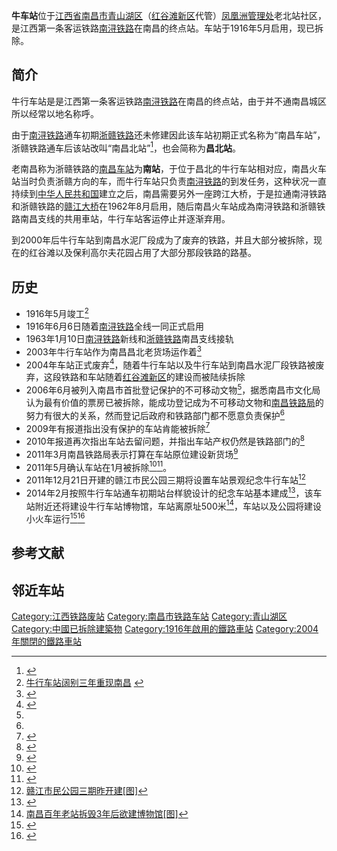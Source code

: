 {{Infobox China railway station 
|车站名称=牛行车站
|图片=牛行车站.jpg
|图片介绍=拆除前的站台
|其他名称= 北站、南昌车站、南昌北站
|车站拼音= 
|英文名称= 
|车站代码= 
|电报码= 
|拼音码= 
|车站类型= 客、货运站
|始建时间= 1907年1月
|开通运营= 1916年5月
|撤销年份= 2004年
|车站地址= [[江西省|江西省]][[南昌市|南昌市]][[青山湖区|青山湖区]]（[[红谷滩新区|红谷滩新区]]代管）
|坐标= {{Coord|28.71117|N|115.87828|E|format=dms|display=inline,title|type:railwaystation_region:CN}}
|归属= 曾为[[南昌铁路局|南昌铁路局]]
|使用状态= 
|线路= [[南浔铁路|南浔铁路]]
|车站等级= 
|月台数目= 1
|侧式站台=<!--車站島式月臺的數目，此參數可選-->
|岛式站台=<!--車站月臺面的數目，此參數可選-->
|站台面= 2
|股道数目 = 2
|正线= 
|到发线= 2
|其它线= 
|网站=
}}
{{BS-map|title=牛行车站站台层配线图
|title-bg=#27404E|title-color=white|navbar=
|collapse={{collapse|}}
|map=
\exENDEa\exENDEa~~ ~~ ~~ 
\exSTR+BSl\exSTR+BSr~~ ~~ ~~ 
\exSTR+BSl\exSTR+BSr~~ ~~ ~~ 
\exSTR+BSl\exSTR+BSr~~ ~~ ~~ 
\exSTR+BSl\exSTR+BSr~~ ~~ ~~ 
\exSTR+BSl\exSTR+BSr~~ ~~ ~~ 
\exSTR2\exSTR!~exSTRc3~~ ~~ ~~ 
\exSTRc1\exABZg+4~~ ~~下一站[[乐化站|乐化]] ~~ 
exCONTgq\exSTRq\exSTRr~~ ~~[[南浔铁路|南浔铁路]]往[[九江北站|九江]] ~~ 
|bottom=
}}

'''牛{{ruby-py|行|-{zh-cn:háng;zh-tw:ㄏㄤˊ}-}}车站'''位于[[江西省|江西省]][[南昌市|南昌市]][[青山湖区|青山湖区]]（[[红谷滩新区|红谷滩新区]]代管）[[凤凰洲管理处|凤凰洲管理处]]老北站社区，是江西第一条客运铁路[[南浔铁路|南浔铁路]]在南昌的终点站。车站于1916年5月启用，现已拆除。

== 简介 ==
牛行车站是是江西第一条客运铁路[[南浔铁路|南浔铁路]]在南昌的终点站，由于并不通南昌城区所以经常以地名称呼。

由于[[南浔铁路|南浔铁路]]通车初期[[浙赣铁路|浙赣铁路]]还未修建因此该车站初期正式名称为“南昌车站”，浙赣铁路通车后该站改叫“南昌北站”<ref name="#1">{{Cite web |url=http://jiangxi.jxnews.com.cn/system/2007/03/04/002439845.shtml |title=追风百年牛行车站 |access-date=2014-08-01 |archive-url=https://web.archive.org/web/20140808063800/http://jiangxi.jxnews.com.cn/system/2007/03/04/002439845.shtml |archive-date=2014-08-08 |dead-url=yes }}</ref>，也会简称为'''昌北站'''。

老南昌称为浙赣铁路的[[南昌车站|南昌车站]]为'''南站'''，于位于昌北的牛行车站相对应，南昌火车站当时负责浙赣方向的车，而牛行车站只负责[[南浔铁路|南浔铁路]]的到发任务，这种状况一直持续到[[中华人民共和国|中华人民共和国]]建立之后，南昌需要另外一座跨江大桥，于是拉通南浔铁路和浙赣铁路的[[赣江大桥|赣江大桥]]在1962年8月启用，随后南昌火车站成為南浔铁路和浙赣铁路南昌支线的共用車站，牛行车站客运停止并逐渐弃用。

到2000年后牛行车站到南昌水泥厂段成为了废弃的铁路，并且大部分被拆除，现在的红谷滩以及保利高尔夫花园占用了大部分那段铁路的路基。

== 历史 ==
* 1916年5月竣工<ref name="#2">[http://www.jxcbw.cn/chenshi/jiaodian/20140219/32629.html 牛行车站阔别三年重现南昌] {{webarchive|url=https://web.archive.org/web/20140815041630/http://www.jxcbw.cn/chenshi/jiaodian/20140219/32629.html |date=2014-08-15 }}</ref>
* 1916年6月6日随着[[南浔铁路|南浔铁路]]全线一同正式启用
* 1963年1月10日[[南浔铁路|南浔铁路]]新线和[[浙赣铁路|浙赣铁路]]南昌支线接轨
* 2003年牛行车站作为南昌昌北老货场运作着<ref>{{Cite web |url=http://jiangxi.jxnews.com.cn/system/2003/07/14/000469899.shtml |title=牛行车站：南昌最早的火车站 |access-date=2014-08-01 |archive-url=https://web.archive.org/web/20140808063828/http://jiangxi.jxnews.com.cn/system/2003/07/14/000469899.shtml |archive-date=2014-08-08 |dead-url=yes }}</ref>
* 2004年车站正式废弃<ref>{{Cite web |url=http://ms.jxnews.com.cn/system/2011/08/04/011737224.shtml |title=百年牛行车站被拆引发争议 |access-date=2014-08-01 |archive-url=https://web.archive.org/web/20140808063824/http://ms.jxnews.com.cn/system/2011/08/04/011737224.shtml |archive-date=2014-08-08 |dead-url=yes }}</ref>，随着牛行车站以及牛行车站到南昌水泥厂段铁路被废弃，这段铁路和车站随着[[红谷滩新区|红谷滩新区]]的建设而被陆续拆除
* 2006年6月被列入南昌市首批登记保护的不可移动文物<ref name="#2"/>，据悉南昌市文化局认为最有价值的票房已被拆除，能成功登记成为不可移动文物和[[南昌铁路局|南昌铁路局]]的努力有很大的关系，然而登记后政府和铁路部门都不愿意负责保护<ref name="#1"/>
* 2009年有报道指出没有保护的车站肯能被拆除<ref>{{Cite web |url=http://jiangxi.jxnews.com.cn/system/2009/05/24/011120082.shtml |title=南昌最早火车站面临消失？ |access-date=2014-08-01 |archive-url=https://web.archive.org/web/20120329172044/http://jiangxi.jxnews.com.cn/system/2009/05/24/011120082.shtml |archive-date=2012-03-29 |dead-url=yes }}</ref>
* 2010年报道再次指出车站去留问题，并指出车站产权仍然是铁路部门的<ref>{{Cite web |url=http://jiangxi.jxnews.com.cn/system/2010/06/10/011402890.shtml |title=南昌牛行火车站：百年老站何去何从 |access-date=2014-08-01 |archive-date=2010-06-13 |archive-url=https://web.archive.org/web/20100613145921/http://jiangxi.jxnews.com.cn/system/2010/06/10/011402890.shtml |dead-url=no }}</ref>
* 2011年3月南昌铁路局表示打算在车站原位建设新货场<ref>{{Cite web |url=http://jiangxi.jxnews.com.cn/system/2011/03/19/011613740.shtml |title=原牛行车站要建新货场 |access-date=2014-08-01 |archive-date=2014-08-08 |archive-url=https://web.archive.org/web/20140808063814/http://jiangxi.jxnews.com.cn/system/2011/03/19/011613740.shtml |dead-url=no }}</ref>
* 2011年5月确认车站在1月被拆除<ref>{{Cite web |url=http://ms.jxnews.com.cn/system/2011/05/24/011670200.shtml |title=牛行车站，被当废墟拆除建高楼 |access-date=2014-08-01 |archive-url=https://web.archive.org/web/20140808063742/http://ms.jxnews.com.cn/system/2011/05/24/011670200.shtml |archive-date=2014-08-08 |dead-url=yes }}</ref><ref>{{Cite web |url=http://jiangxi.jxnews.com.cn/system/2011/05/27/011672859.shtml |title=消失的车站 |access-date=2014-08-01 |archive-date=2011-05-31 |archive-url=https://web.archive.org/web/20110531141857/http://jiangxi.jxnews.com.cn/system/2011/05/27/011672859.shtml |dead-url=no }}</ref>。
* 2011年12月21日开建的赣江市民公园三期将设置车站景观纪念牛行车站<ref>[http://jiangxi.jxnews.com.cn/system/2011/12/22/011858096.shtml {{Wayback|url=http://jiangxi.jxnews.com.cn/system/2011/12/22/011858096.shtml |date=20120403094029 }} 赣江市民公园三期昨开建[图<nowiki>]</nowiki>]</ref>
* 2014年2月按照牛行车站通车初期站台样貌设计的纪念车站基本建成<ref>{{Cite web |url=http://jiangxi.jxnews.com.cn/system/2014/02/19/012950754.shtml |title=牛行车站阔别三年重现南昌 未来将引入观光火车 |access-date=2014-08-01 |archive-date=2014-08-08 |archive-url=https://web.archive.org/web/20140808063913/http://jiangxi.jxnews.com.cn/system/2014/02/19/012950754.shtml |dead-url=no }}</ref>，该车站附近还将建设牛行车站博物馆，车站离原址500米<ref>[http://jiangxi.jxnews.com.cn/system/2014/02/21/012953572.shtml {{Wayback|url=http://jiangxi.jxnews.com.cn/system/2014/02/21/012953572.shtml |date=20140808063908 }} 南昌百年老站拆毁3年后欲建博物馆[图<nowiki>]</nowiki>]</ref>，车站以及公园将建设小火车运行<ref>{{Cite web |url=http://nc.jxnews.com.cn/system/2014/06/27/013182806.shtml |title=十四大重点工程扮靓“中国水都” 赣东大堤风光带建南昌最长自行车走廊 |access-date=2014-08-01 |archive-date=2014-08-08 |archive-url=https://web.archive.org/web/20140808063914/http://nc.jxnews.com.cn/system/2014/06/27/013182806.shtml |dead-url=no }}</ref><ref>{{Cite web |url=http://nc.jxnews.com.cn/system/2014/08/01/013244952.shtml |title=牛行车站阔别三年重现南昌 |access-date=2014-08-01 |archive-date=2014-08-08 |archive-url=https://web.archive.org/web/20140808063918/http://nc.jxnews.com.cn/system/2014/08/01/013244952.shtml |dead-url=no }}</ref>

== 参考文献 ==
{{Reflist|colwidth=30em}}

== 邻近车站 ==

{{老南昌}}

[[Category:江西铁路废站|Category:江西铁路废站]]
[[Category:南昌市铁路车站|Category:南昌市铁路车站]]
[[Category:青山湖区|Category:青山湖区]]
[[Category:中國已拆除建築物|Category:中國已拆除建築物]]
[[Category:1916年啟用的鐵路車站|Category:1916年啟用的鐵路車站]] 
[[Category:2004年關閉的鐵路車站|Category:2004年關閉的鐵路車站]]